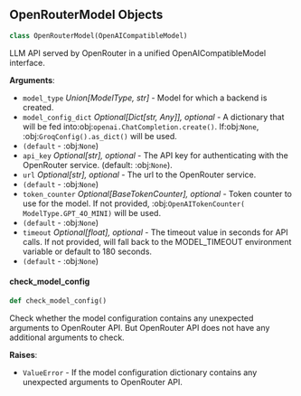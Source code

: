 <a id="camel.models.openrouter_model"></a>

<a id="camel.models.openrouter_model.OpenRouterModel"></a>

## OpenRouterModel Objects

```python
class OpenRouterModel(OpenAICompatibleModel)
```

LLM API served by OpenRouter in a unified OpenAICompatibleModel
interface.

**Arguments**:

- `model_type` _Union[ModelType, str]_ - Model for which a backend is
  created.
- `model_config_dict` _Optional[Dict[str, Any]], optional_ - A dictionary
  that will be fed into:obj:`openai.ChatCompletion.create()`.
  If:obj:`None`, :obj:`GroqConfig().as_dict()` will be used.
- `(default` - :obj:`None`)
- `api_key` _Optional[str], optional_ - The API key for authenticating
  with the OpenRouter service. (default: :obj:`None`).
- `url` _Optional[str], optional_ - The url to the OpenRouter service.
- `(default` - :obj:`None`)
- `token_counter` _Optional[BaseTokenCounter], optional_ - Token counter to
  use for the model. If not provided, :obj:`OpenAITokenCounter(
  ModelType.GPT_4O_MINI)` will be used.
- `(default` - :obj:`None`)
- `timeout` _Optional[float], optional_ - The timeout value in seconds for
  API calls. If not provided, will fall back to the MODEL_TIMEOUT
  environment variable or default to 180 seconds.
- `(default` - :obj:`None`)

<a id="camel.models.openrouter_model.OpenRouterModel.check_model_config"></a>

#### check\_model\_config

```python
def check_model_config()
```

Check whether the model configuration contains any unexpected
arguments to OpenRouter API. But OpenRouter API does not have any
additional arguments to check.

**Raises**:

- `ValueError` - If the model configuration dictionary contains any
  unexpected arguments to OpenRouter API.

